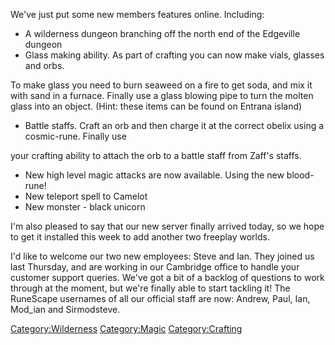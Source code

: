 {{Update|date = 18 March 2002}}

We've just put some new members features online. Including:

*A wilderness dungeon branching off the north end of the Edgeville dungeon
*Glass making ability. As part of crafting you can now make vials, glasses and orbs.
To make glass you need to burn seaweed on a fire to get soda, and mix it with sand in a furnace.
Finally use a glass blowing pipe to turn the molten glass into an object. (Hint: these items can be found on Entrana island)

*Battle staffs. Craft an orb and then charge it at the correct obelix using a cosmic-rune. Finally use
your crafting ability to attach the orb to a battle staff from Zaff's staffs.
*New high level magic attacks are now available. Using the new blood-rune!
*New teleport spell to Camelot
*New monster - black unicorn

I'm also pleased to say that our new server finally arrived today, so we hope to get it installed this week to add another two freeplay worlds.

I'd like to welcome our two new employees: Steve and Ian. They joined us last Thursday, and are working in our Cambridge office to handle your customer support queries.
We've got a bit of a backlog of questions to work through at the moment, but we're finally able to start tackling it!
The RuneScape usernames of all our official staff are now: Andrew, Paul, Ian, Mod_ian and Sirmodsteve.

[[Category:Updates|{{PAGENAME}}]]
[[Category:Wilderness]]
[[Category:Magic]]
[[Category:Crafting]]
